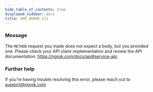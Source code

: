 ```yaml
---
hide_table_of_contents: true
displayed_sidebar: docs
title: ERR_NGROK_211
---
```


### Message

The `METHOD` request you made does not expect a body, but you provided one. Please check your API client implementation and review the API documentation: https://ngrok.com/docs/api#service-api.

<ErrorDetails />

### Further help

If you're having trouble resolving this error, please reach out to [support@ngrok.com](mailto:support@ngrok.com?subject=Help%20with%20ERR_NGROK_211)
